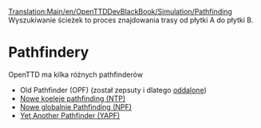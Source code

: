[[Translation:Main/en/OpenTTDDevBlackBook/Simulation/Pathfinding]]
<!--{{en/DevDoc}}-->{{pl/Rozwój}}
Wyszukiwanie ścieżek to proces znajdowania trasy od płytki A do płytki B.
= Pathfindery =

OpenTTD ma kilka różnych pathfinderów

* Old Pathfinder (OPF) (został zepsuty i dlatego [https://github.com/OpenTTD/OpenTTD/commit/fe448a26166dbde1933be797951f0c6329523911 oddalone])
* [[Main/en/New train pathfinding|Nowe koeleje pathfinding (NTP)]]
* [[Main/en/New global pathfinding|Nowe globalnie Pathfinding (NPF)]]
* [[Main/pl/YAP|Yet Another Pathfinder (YAPF)]]


<!--{{en/Stub}}-->{{pl/Szkic}}